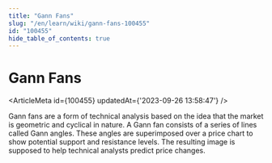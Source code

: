 ```yaml
---
title: "Gann Fans"
slug: "/en/learn/wiki/gann-fans-100455"
id: "100455"
hide_table_of_contents: true
---
```



# Gann Fans

<ArticleMeta id={100455} updatedAt={'2023-09-26 13:58:47'} />
<div className='border-solid border-b border-t-0 my-4 border-[var(--ifm-color-gray-300)]' />

Gann fans are a form of technical analysis based on the idea that the market is geometric and cyclical in nature. A Gann fan consists of a series of lines called Gann angles. These angles are superimposed over a price chart to show potential support and resistance levels. The resulting image is supposed to help technical analysts predict price changes.
